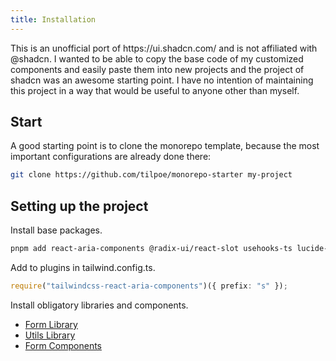 ```yaml
---
title: Installation
---
```



<Alert type="warning" className="my-4">
  <AlertDescription>
    This is an unofficial port of https://ui.shadcn.com/ and is not affiliated
    with @shadcn. I wanted to be able to copy the base code of my customized
    components and easily paste them into new projects and the project of shadcn
    was an awesome starting point.
  </AlertDescription>
</Alert>
<Alert type="error">
  <AlertDescription>
    I have no intention of maintaining this project in a way that would be
    useful to anyone other than myself.
  </AlertDescription>
</Alert>

## Start

A good starting point is to clone the monorepo template, because the most important configurations are already done there:

```bash
git clone https://github.com/tilpoe/monorepo-starter my-project
```

## Setting up the project

<Steps>

<Step>Install base packages.</Step>

```bash
pnpm add react-aria-components @radix-ui/react-slot usehooks-ts lucide-react cva@beta tailwindcss-react-aria-components react-hook-form @hookform/resolvers react-aria
```

<Step>Add to plugins in tailwind.config.ts.</Step>

```ts
require("tailwindcss-react-aria-components")({ prefix: "s" });
```

<Step>Install obligatory libraries and components.</Step>

- [Form Library](/docs/libraries/form)
- [Utils Library](/docs/libraries/utils)
- [Form Components](/docs/components/ui/form)

</Steps>
